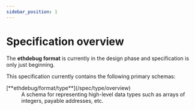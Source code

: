 ```yaml
---
sidebar_position: 1
---
```


# Specification overview

The **ethdebug format** is currently in the design phase and specification is
only just beginning.

This specification currently contains the following primary schemas:


<dl>

<dt>[**ethdebug/format/type**](/spec/type/overview)</dt>
<dd>
A schema for representing high-level data types such as arrays of integers,
payable addresses, etc.
</dd>

</dl>
